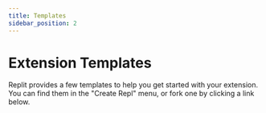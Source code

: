```yaml
---
title: Templates
sidebar_position: 2
---
```



# Extension Templates

Replit provides a few templates to help you get started with your extension. You can find them in the "Create Repl" menu, or fork one by clicking a link below.

<div style={{
  display: 'grid',
  gap: 12,
  gridTemplateColumns: 'repeat(auto-fill, minmax(300px, 1fr)'
}}>
  <TemplateCard
    title="React Extension"
    description="A starter template for Replit Extensions using the React JavaScript framework."
    icon="https://replit.com/cdn-cgi/image/width=64,quality=80,format=auto/https://storage.googleapis.com/replit/images/1686078353911_ba21fa6fc99b35af35cfedfea80b6c9d.png"
    category="Extensions"
    href="https://replit.com/new/extension?template=656d6107-3a39-4802-b8d9-59479cc5e358"
  />

  <TemplateCard
    title="Javascript Extension"
    description="A starter template for a Replit Extension with Vanilla JavaScript"
    icon="https://replit.com/cdn-cgi/image/width=64,quality=80,format=auto/https://storage.googleapis.com/replit/images/1686078345101_3d922057f74eb4d1429c2850c332883f.png"
    category="Extensions"
    href="https://replit.com/new/extension?template=44dadedd-8045-46a9-ad28-2b86699a8616"
  />
</div>
